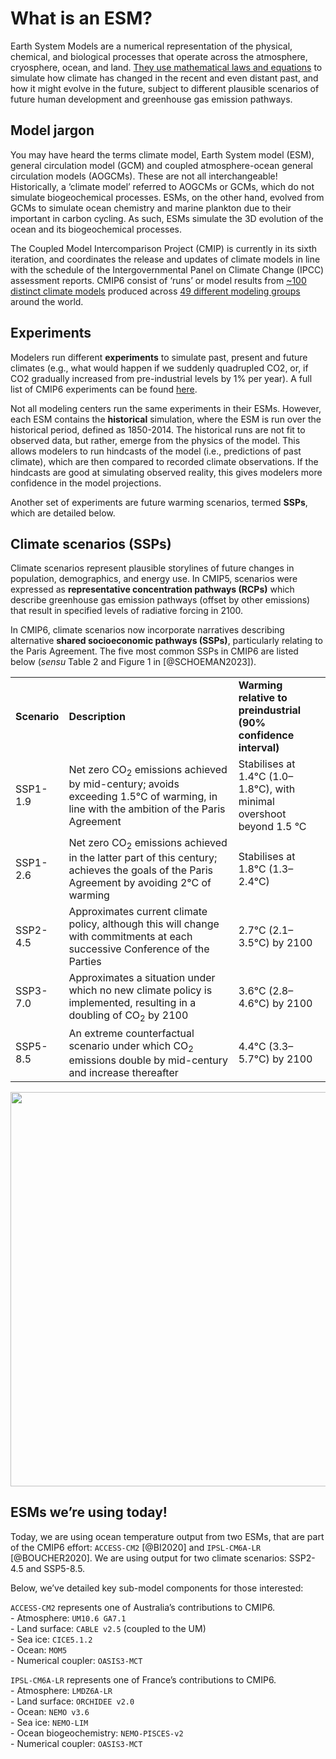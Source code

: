 # What is an ESM?

Earth System Models are a numerical representation of the physical, chemical, and biological processes that operate across the atmosphere, cryosphere, ocean, and land. [They use mathematical laws and equations](https://www.carbonbrief.org/qa-how-do-climate-models-work/#inout) to simulate how climate has changed in the recent and even distant past, and how it might evolve in the future, subject to different plausible scenarios of future human development and greenhouse gas emission pathways.

::: {.callout-note collapse="true"}
# Model jargon

You may have heard the terms climate model, Earth System model (ESM), general circulation model (GCM) and coupled atmosphere-ocean general circulation models (AOGCMs). These are not all interchangeable! Historically, a 'climate model' referred to AOGCMs or GCMs, which do not simulate biogeochemical processes. ESMs, on the other hand, evolved from GCMs to simulate ocean chemistry and marine plankton due to their important in carbon cycling. As such, ESMs simulate the 3D evolution of the ocean and its biogeochemical processes.
:::

The Coupled Model Intercomparison Project (CMIP) is currently in its sixth iteration, and coordinates the release and updates of climate models in line with the schedule of the Intergovernmental Panel on Climate Change (IPCC) assessment reports. CMIP6 consist of 'runs' or model results from [\~100 distinct climate models](https://wcrp-cmip.github.io/CMIP6_CVs/docs/CMIP6_source_id.html) produced across [49 different modeling groups](https://wcrp-cmip.github.io/CMIP6_CVs/docs/CMIP6_institution_id.html) around the world.

## Experiments

Modelers run different **experiments** to simulate past, present and future climates (e.g., what would happen if we suddenly quadrupled CO2, or, if CO2 gradually increased from pre-industrial levels by 1% per year). A full list of CMIP6 experiments can be found [here](https://wcrp-cmip.github.io/CMIP6_CVs/docs/CMIP6_experiment_id.html).

Not all modeling centers run the same experiments in their ESMs. However, each ESM contains the **historical** simulation, where the ESM is run over the historical period, defined as 1850-2014. The historical runs are not fit to observed data, but rather, emerge from the physics of the model. This allows modelers to run hindcasts of the model (i.e., predictions of past climate), which are then compared to recorded climate observations. If the hindcasts are good at simulating observed reality, this gives modelers more confidence in the model projections.

Another set of experiments are future warming scenarios, termed **SSPs**, which are detailed below.

## Climate scenarios (SSPs)

Climate scenarios represent plausible storylines of future changes in population, demographics, and energy use. In CMIP5, scenarios were expressed as **representative concentration pathways (RCPs)** which describe greenhouse gas emission pathways (offset by other emissions) that result in specified levels of radiative forcing in 2100.

In CMIP6, climate scenarios now incorporate narratives describing alternative **shared socioeconomic pathways (SSPs)**, particularly relating to the Paris Agreement. The five most common SSPs in CMIP6 are listed below (*sensu* Table 2 and Figure 1 in [@SCHOEMAN2023]).

|              |                                                                                                                                            |                                                                       |
|--------------|--------------------------------------------------------------------------------------------------------------------------------------------|-----------------------------------------------------------------------|
| **Scenario** | **Description**                                                                                                                            | **Warming relative to preindustrial (90% confidence interval)**       |
| SSP1-1.9     | Net zero CO~2~ emissions achieved by mid-century; avoids exceeding 1.5°C of warming, in line with the ambition of the Paris Agreement      | Stabilises at 1.4°C (1.0–1.8°C), with minimal overshoot beyond 1.5 °C |
| SSP1-2.6     | Net zero CO~2~ emissions achieved in the latter part of this century; achieves the goals of the Paris Agreement by avoiding 2°C of warming | Stabilises at 1.8°C (1.3–2.4°C)                                       |
| SSP2-4.5     | Approximates current climate policy, although this will change with commitments at each successive Conference of the Parties               | 2.7°C (2.1–3.5°C) by 2100                                             |
| SSP3-7.0     | Approximates a situation under which no new climate policy is implemented, resulting in a doubling of CO~2~ by 2100                        | 3.6°C (2.8–4.6°C) by 2100                                             |
| SSP5-8.5     | An extreme counterfactual scenario under which CO~2~ emissions double by mid-century and increase thereafter                               | 4.4°C (3.3–5.7°C) by 2100                                             |

![](images/sspswarming.jpg){fig-align="center" width="631"}

## ESMs we're using today!

Today, we are using ocean temperature output from two ESMs, that are part of the CMIP6 effort: `ACCESS-CM2` [@BI2020] and `IPSL-CM6A-LR` [@BOUCHER2020]. We are using output for two climate scenarios: SSP2-4.5 and SSP5-8.5.

Below, we've detailed key sub-model components for those interested:

`ACCESS-CM2` represents one of Australia's contributions to CMIP6.\
- Atmosphere: `UM10.6 GA7.1`\
- Land surface: `CABLE v2.5` (coupled to the UM)\
- Sea ice: `CICE5.1.2`\
- Ocean: `MOM5`\
- Numerical coupler: `OASIS3-MCT`

`IPSL-CM6A-LR` represents one of France's contributions to CMIP6.\
- Atmosphere: `LMDZ6A-LR`\
- Land surface: `ORCHIDEE v2.0`\
- Ocean: `NEMO v3.6`\
- Sea ice: `NEMO-LIM`\
- Ocean biogeochemistry: `NEMO-PISCES-v2`\
- Numerical coupler: `OASIS3-MCT`
